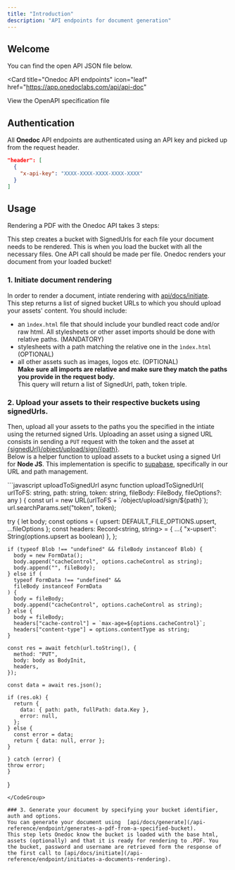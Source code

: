 ```yaml
---
title: "Introduction"
description: "API endpoints for document generation"
---
```


## Welcome

You can find the open API JSON file below.

<Card
  title="Onedoc API endpoints"
  icon="leaf"
  href="https://app.onedoclabs.com/api/api-doc"
>
  View the OpenAPI specification file
</Card>

## Authentication

All **Onedoc** API endpoints are authenticated using an API key and picked up from the request header.

```json
"header": [
  {
    "x-api-key": "XXXX-XXXX-XXXX-XXXX-XXXX"
  }
]
```

## Usage

Rendering a PDF with the Onedoc API takes 3 steps:

<Steps>
  <Step title="Initiate document rendering (Onedoc API)">
    This step creates a bucket with SignedUrls for each file your document needs to be rendered.
  </Step>
  <Step title="Upload your assets to their respective buckets using signedUrls (Supabase API)">
    This is when you load the bucket with all the necessary files. One API call should be made per file.
  </Step>
  <Step title="Generate your document (Onedoc API)">
    Onedoc renders your document from your loaded bucket!
  </Step>
</Steps>

### 1. Initiate document rendering

In order to render a document, intiate rendering with [api/docs/initiate](/api-reference/endpoint/initiates-a-documents-rendering).  <br/>
This step returns a list of signed bucket URLs to which you should upload your assets' content. You should include:
- an `ìndex.html` file that should include your bundled react code and/or raw html. All stylesheets or other asset imports should be done with relative paths. (MANDATORY)
- stylesheets with a path matching the relative one in the `ìndex.html` (OPTIONAL)
- all other assets such as images, logos etc. (OPTIONAL) <br/>
**Make sure all imports are relative and make sure they match the paths you provide in the request body.** <br/>
This query will return a list of SignedUrl, path, token triple.

### 2. Upload your assets to their respective buckets using signedUrls.

Then, upload all your assets to the paths you the specified in the intiate using the returned signed Urls.
Uploading an asset using a signed URL consists in sending a `PUT` request with the token and the asset at [\{signedUrl\}/object/upload/sign/\{path\}](/api-reference/endpoint/load-bucket). <br/>
Below is a helper function to upload assets to a bucket using a signed Url for <b>Node JS</b>. This implementation is specific to [supabase](https://www.npmjs.com/package/@supabase/storage-js?activeTab=code), specifically in our URL and path management.

<CodeGroup>
```javascript uploadToSignedUrl
async function uploadToSignedUrl(
  urlToFS: string,
  path: string,
  token: string,
  fileBody: FileBody,
  fileOptions?: any
) {
  const url = new URL(urlToFS + `/object/upload/sign/${path}`);
  url.searchParams.set("token", token);

try {
    let body;
    const options = { upsert: DEFAULT_FILE_OPTIONS.upsert, ...fileOptions };
    const headers: Record<string, string> = {
    ...{ "x-upsert": String(options.upsert as boolean) },
    };

    if (typeof Blob !== "undefined" && fileBody instanceof Blob) {
      body = new FormData();
      body.append("cacheControl", options.cacheControl as string);
      body.append("", fileBody);
    } else if (
      typeof FormData !== "undefined" &&
      fileBody instanceof FormData
    ) {
      body = fileBody;
      body.append("cacheControl", options.cacheControl as string);
    } else {
      body = fileBody;
      headers["cache-control"] = `max-age=${options.cacheControl}`;
      headers["content-type"] = options.contentType as string;
    }

    const res = await fetch(url.toString(), {
      method: "PUT",
      body: body as BodyInit,
      headers,
    });

    const data = await res.json();

    if (res.ok) {
      return {
        data: { path: path, fullPath: data.Key },
        error: null,
      };
    } else {
      const error = data;
      return { data: null, error };
    }

    } catch (error) {
    throw error;
    }
}

```
</CodeGroup>

### 3. Generate your document by specifying your bucket identifier, auth and options.
You can generate your document using  [api/docs/generate](/api-reference/endpoint/generates-a-pdf-from-a-specified-bucket).
This step lets Onedoc know the bucket is loaded with the base html, assets (optionally) and that it is ready for rendering to .PDF. You the bucket, password and username are retrieved form the response of the first call to [api/docs/initiate](/api-reference/endpoint/initiates-a-documents-rendering).